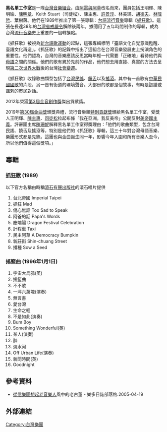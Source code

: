 '''黑名單工作室'''是一隊[[台灣|台灣]][[樂團|音樂組合]]，由[[阿電與阿草|阿電與阿草]]改名而來，團員包括王明輝、陳明瑜、[[陳明章|陳明章]]、Keith Stuart（司徒松）、陳主惠、[[許景淳|許景淳]]、林美璊、[[胡德夫|胡德夫]]、[[林暐哲|林暐哲]]、葉樹茵。他們在1989年推出了第一張專輯：[[台語流行音樂|台語流行音樂]]專輯《[[抓狂歌|抓狂歌]]》。這張在長達38年的[[台灣省戒嚴令|台灣省戒嚴令]]解除後兩年，據聞用了五年時間制作的專輯，成為台灣[[流行音樂|流行音樂]]史上重要的一個轉捩點。

《抓狂歌》被視為[[新台語歌運動|新台語歌運動]]的起點，這張專輯標明「臺語文化自覺意識甦醒、臺語文化再造」。《抓狂歌》的記錄中指出了這組合在台灣音樂發展史上扮演角色的重要性。他們認為，台灣的音樂應該反思當時年輕一代需要「正確地」看待他們與[[母語|母語]]之間的關係。他們的歌有異於先前的作品，他們想去用直接、真實的方法去呈現[[第二次世界大戰|第二次世界大戰]]後的台灣[[社會變遷|社會變遷]]。

《抓狂歌》收錄歌曲類型包括了[[台灣民謠|台灣民謠]]、[[饒舌|饒舌]]以及[[搖滾|搖滾]]。其中有一首歌有[[中華民國國歌|中華民國國歌]]的片段，另一首有街道的環境聲音。大部份的歌都是個故事，有時是詼諧或諷刺的市民對話。

2012年榮獲[[第3屆金音創作獎|第3屆金音創作獎]]傑出貢獻獎。

2019年[[第30屆金曲獎|第30屆金曲獎]]頒獎典禮，流行音樂類[[特別貢獻獎_(金曲獎)|特別貢獻獎]]頒給黑名單工作室，受獎人王明輝、[[陳主惠|陳主惠]]、[[司徒松|司徒松]]拉起布條「我在亞洲，我反美帝」公開反對[[美帝國主義|美帝國主義]]。評審團主席[[陳珊妮|陳珊妮]]解釋黑名單工作室得獎理由：「他們的歌曲類型，包含台灣民謠、饒舌及搖滾等，特別是他們的《抓狂歌》專輯，這三十年對台灣母語音樂、樂團形式都是先鋒。這團也與金曲誕生同一年，影響今年入圍和所有音樂人至今，所以他們值得這個獎項。」

== 專輯 ==

=== [[抓狂歌|抓狂歌]] (1989) ===
以下官方名稱由時稱[[滾石有聲出版社|滾石有聲出版社]]的滾石唱片提供
# 台北帝國 Imperial Taipei
# 抓狂 Mad
# 傷心無話 Too Sad to Speak
# 阿爸的話 Papa's Words
# 慶端陽 Dragon Festival Celebration
# 計程車 Taxi
# 民主阿草 A Democracy Bumpkin
# 新莊街 Shin-chuang Street
# 播種 Sow a Seed

=== 搖籃曲 (1996年1月1日) ===
# 宇宙大烏鴉(英)
# 搖籃曲
# 不不歌
# 一坪六萬塊(演奏)
# 無言書
# 愛台灣
# 生命之輕
# 不是如此(演奏)
# Bum Boy
# Something Wonderful(英)
# 某人(演奏)
# 醉
# 淡水河
# Off Urban Life(演奏)
# 新聞時間(英)
# Goodnight

==參考資料==
{{reflist}}
*[https://web.archive.org/web/20070819143010/http://blog.roodo.com/cpshyu/archives/83225.html 從信樂團想起老音樂人]風中的老古董 - 樂多日誌部落格.2005-04-19

== 外部連結 ==

{{authority control}}

{{金曲獎特別貢獻獎}}
[[Category:台灣樂團|Category:台灣樂團]]